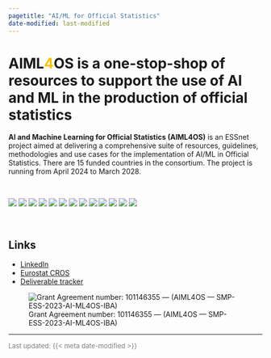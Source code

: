 ```yaml
---
pagetitle: "AI/ML for Official Statistics"
date-modified: last-modified
---
```


# **AIML<span style="color: #FFC000">4</span>OS** is a one-stop-shop of resources to support the use of AI and ML in the production of official statistics

**AI and Machine Learning for Official Statistics (AIML4OS)** is an ESSnet project aimed at delivering a comprehensive suite of resources, guidelines, methodologies and use cases for the implementation of AI/ML in Official Statistics. There are 15 funded countries in the consortium. The project is running from April 2024 to March 2028.

<br>

```{=html}

<div class="icon-grid">
  <a href="wp_landing_page.qmd"><img src="images/wp1.jpg"></a>
  <a href="wp_landing_page.qmd"><img src="images/wp2.jpg"></a>
  <a href="wp_landing_page.qmd"><img src="images/wp3.jpg"></a>
  <a href="wp_landing_page.qmd"><img src="images/wp4.jpg"></a>
  <a href="wp_landing_page.qmd"><img src="images/wp5.jpg"></a>
  <a href="knowledge_repository.qmd"><img src="images/wp6.jpg"></a>
  <a href="wp_landing_page.qmd"><img src="images/wp7.jpg"></a>
  <a href="wp_landing_page.qmd"><img src="images/wp8.jpg"></a>
  <a href="wp_landing_page.qmd"><img src="images/wp9.jpg"></a>
  <a href="text_to_code.qmd"><img src="images/wp10.jpg"></a>
  <a href="wp_landing_page.qmd"><img src="images/wp11.jpg"></a>
  <a href="wp_landing_page.qmd"><img src="images/wp12.jpg"></a>
  <a href="wp_landing_page.qmd"><img src="images/wp13.jpg"></a>
</div>

```

<br>

## Links

- [LinkedIn](https://www.linkedin.com/company/essnet-aiml4os/)
- [Eurostat CROS](https://cros.ec.europa.eu/dashboard/aiml4os)
- [Deliverable tracker](https://aiml4os.shinyapps.io/project_tracker)

![Grant Agreement number: 101146355 — (AIML4OS — SMP-ESS-2023-AI-ML4OS-IBA)](images/eurostat_funding.png){style="max-width: 100%; height: auto;"}


---

<span style ="color:grey; font-size: 13px;">
  Last updated: {{< meta date-modified >}}
</span>
